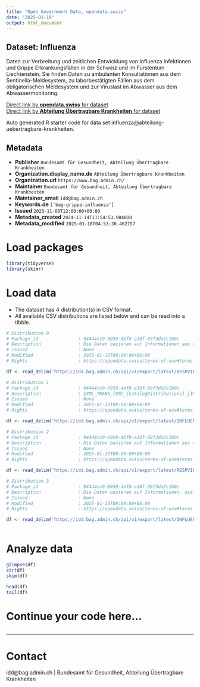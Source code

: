 ```yaml
---
title: "Open Government Data, opendata.swiss"
date: "2025-01-19"
output: html_document
---
```


## Dataset: Influenza

Daten zur Verbreitung und zeitlichen Entwicklung von Influenza Infektionen und Grippe Erkrankungsfällen in der Schweiz und im Fürstentum Liechtenstein. Sie finden Daten zu ambulanten Konsultationen aus dem Sentinella-Meldesystem, zu laborbestätigten Fällen aus dem obligatorischen Meldesystem und zur Viruslast im Abwasser aus dem Abwassermonitoring.

[Direct link by **opendata.swiss** for dataset](https://opendata.swiss/de/dataset/influenza1)<br>
[Direct link by **Abteilung Übertragbare Krankheiten** for dataset](https://idd.bag.admin.ch)

Auto generated R starter code for data set influenza@abteilung-uebertragbare-krankheiten.

## Metadata

- **Publisher** `Bundesamt für Gesundheit, Abteilung Übertragbare Krankheiten`
- **Organization.display_name.de** `Abteilung Übertragbare Krankheiten`
- **Organization.url** `https://www.bag.admin.ch/`
- **Maintainer** `Bundesamt für Gesundheit, Abteilung Übertragbare Krankheiten`
- **Maintainer_email** `idd@bag.admin.ch`
- **Keywords.de** `['bag-grippe-influenza']`
- **Issued** `2023-11-08T12:00:00+00:00`
- **Metadata_created** `2024-11-14T11:54:53.984010`
- **Metadata_modified** `2025-01-18T04:53:30.462757`


# Load packages

```r

library(tidyverse)
library(skimr)

```

# Load data

-   The dataset has 4 distribution(s) in CSV format.
-   All available CSV distributions are listed below and can be read into a tibble.

```r

# Distribution 0
# Package_id               : 94444cc9-8959-4bf8-a10f-69f3da2c1b0c
# Description              : Die Daten basieren auf Informationen aus dem nationalen Abwassermonitoring der Schweiz und des Fürstentums Liechtenstein. Dieses Monitoring erfasst seit Januar 2022 die Viruslast von SARS-CoV-2 und seit Juli 2023 die Viruslast von Influenza und RSV in Abwasserproben der teilnehmenden Abwasserreinigungsanlagen (ARA).
# Issued                   : None
# Modified                 : 2025-01-15T00:00:00+00:00
# Rights                   : https://opendata.swiss/terms-of-use#terms_by

df <- read_delim('https://idd.bag.admin.ch/api/v1/export/latest/RESPVIRUSES_wastewater/csv')

# Distribution 1
# Package_id               : 94444cc9-8959-4bf8-a10f-69f3da2c1b0c
# Description              : $XML_TRANS_{EN}_{CatalogDistributions}_{INFLUENZA_SENTINELLA_DESCRIPTION}
# Issued                   : None
# Modified                 : 2025-01-15T00:00:00+00:00
# Rights                   : https://opendata.swiss/terms-of-use#terms_by

df <- read_delim('https://idd.bag.admin.ch/api/v1/export/latest/INFLUENZA_sentinella/csv')

# Distribution 2
# Package_id               : 94444cc9-8959-4bf8-a10f-69f3da2c1b0c
# Description              : Die Daten basieren auf Informationen aus dem Sentinella-⁠Meldesystem. Im Rahmen dieses Meldesystems übermitteln ambulant tätige Ärztinnen und Ärzte Informationen zu Erstkonsultationen aufgrund akuter respiratorischer Infektion (ARI) oder grippeähnlicher Erkrankung (ILI) in Arztpraxen und bei Hausbesuchen.
# Issued                   : None
# Modified                 : 2025-01-15T00:00:00+00:00
# Rights                   : https://opendata.swiss/terms-of-use#terms_by

df <- read_delim('https://idd.bag.admin.ch/api/v1/export/latest/RESPVIRUSES_sentinella/csv')

# Distribution 3
# Package_id               : 94444cc9-8959-4bf8-a10f-69f3da2c1b0c
# Description              : Die Daten basieren auf Informationen, die Laboratorien dem BAG im Rahmen der Meldepflicht übermittelt haben.
# Issued                   : None
# Modified                 : 2025-01-15T00:00:00+00:00
# Rights                   : https://opendata.swiss/terms-of-use#terms_by

df <- read_delim('https://idd.bag.admin.ch/api/v1/export/latest/INFLUENZA_oblig/csv')



```

# Analyze data

```r

glimpse(df)
str(df)
skim(df)

head(df)
tail(df)

```

# Continue your code here...

```r

```

------------------------------------------------------------------------

# Contact

idd@bag.admin.ch | Bundesamt für Gesundheit, Abteilung Übertragbare Krankheiten

